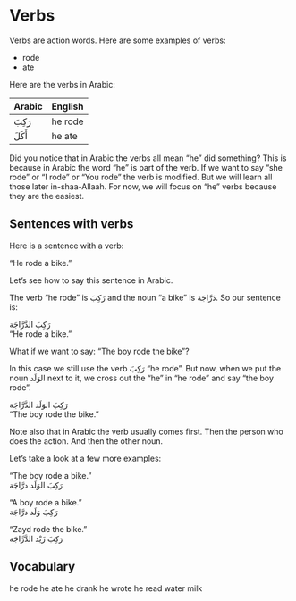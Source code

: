# Verbs

Verbs are action words. Here are some examples of verbs:

+ rode
+ ate

Here are the verbs in Arabic:

| Arabic | English |
|:----------|:--------------|
|[رَكِبَ]{.ar} | he rode |
|[أَكَلَ]{.ar} | he ate |

Did you notice that in Arabic the verbs all mean "he" did something? This is because in Arabic the word "he" is part of the verb. If we want to say "she rode" or "I rode" or "You rode" the verb is modified. But we will learn all those later in-shaa-Allaah. For now, we will focus on "he" verbs because they are the easiest.

## Sentences with verbs

Here is a sentence with a verb:

"He rode a bike."

Let's see how to say this sentence in Arabic.

The verb "he rode" is [رَكِبَ]{.ar} and the noun "a bike" is [دَرَّاجَة]{.ar}. So our sentence is:

[رَكِبَ الدَّرَّاجَة]{.ar}  
"He rode a bike."

What if we want to say: "The boy rode the bike"?

In this case we still use the verb [رَكِبَ]{.ar} "he rode". But now, when we put the noun [الوَلَد]{.ar} next to it, we cross out the "he" in "he rode" and say "the boy rode".

[رَكِبَ الوَلَد الدَّرَّاجَة]{.ar}  
"The boy rode the bike."

Note also that in Arabic the verb usually comes first. Then the person who does the action. And then the other noun.

Let's take a look at a few more examples:

"The boy rode a bike."  
[رَكِبَ الوَلَد درَّاجَة]{.ar}  

"A boy rode a bike."  
[رَكِبَ وَلَد درَّاجَة]{.ar}  

"Zayd rode the bike."  
[رَكِبَ زَيْد الدَّرَّاجَة]{.ar}  

## Vocabulary

he rode
he ate
he drank
he wrote
he read
water
milk

